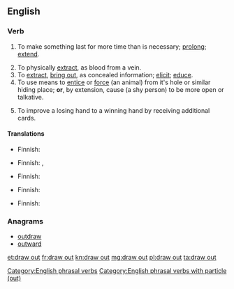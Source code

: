 ==English==

===Verb===
{{en-verb|head=[[draw]] [[out]]|draws out|drawing out|drew out|drawn out}}

#To make something last for more time than is necessary; [[prolong]]; [[extend]].
#:{{ux|en|It seems the boss tries to '''draw out''' these meetings for as long as possible {{nowrap|just to punish us.}}}}
#To physically [[extract]], as blood from a vein.
#To [[extract]], [[bring out]], as concealed information; [[elicit]]; [[educe]].
#To use means to [[entice]] or [[force]] (an animal) from it's hole or similar hiding place; '''or''', by extension, cause (a shy person) to be more open or talkative.
#:{{ux|en|They used raw meat to '''draw''' the beast '''out''' of the cave.&emsp; {{nowrap|She's really a neat person if you just take the time to '''draw''' her '''out'''.}}}}
#{{lb|en|poker}} To improve a losing hand to a winning hand by receiving additional cards.
#:{{ux|en|Jill had a flush on the [[turn]], but Jimmy '''drew out''' by completing a full house on the [[river]].}}

====Translations====
{{trans-top|to make something last for more time than is necessary}}
* Finnish: {{t|fi|pitkittää}}
{{trans-mid}}
{{trans-bottom}}

{{trans-top|to physically extract}}
* Finnish: {{t|fi|valuttaa}}, {{t|fi|vuodattaa}}
{{trans-mid}}
{{trans-bottom}}

{{trans-top|to extract, bring out}}
* Finnish: {{t|fi|paljastaa}}
{{trans-mid}}
{{trans-bottom}}

{{trans-top|to entice or force from a hiding place}}
* Finnish: {{t|fi|houkutella}}
{{trans-mid}}
{{trans-bottom}}

{{trans-top|poker: to improve a losing hand}}
* Finnish: {{t|fi|parantaa}}
{{trans-mid}}
{{trans-bottom}}

===Anagrams===
* [[outdraw#English|outdraw]]
* [[outward#English|outward]]

[[Category:English phrasal verbs]]
[[Category:English phrasal verbs with particle (out)]]

[[et:draw out]]
[[fr:draw out]]
[[kn:draw out]]
[[mg:draw out]]
[[pl:draw out]]
[[ta:draw out]]
